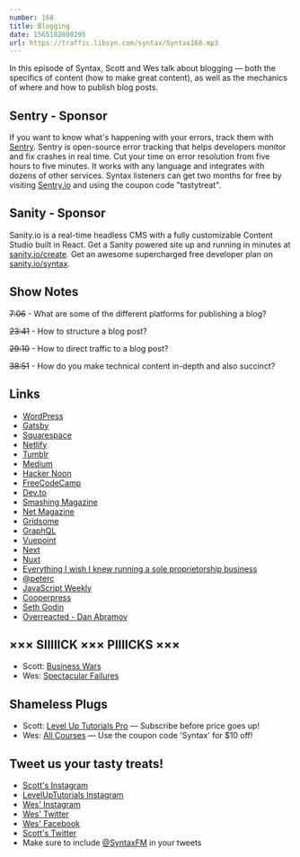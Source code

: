 ```yaml
---
number: 168
title: Blogging
date: 1565182800295
url: https://traffic.libsyn.com/syntax/Syntax168.mp3
---
```


In this episode of Syntax, Scott and Wes talk about blogging — both the specifics of content (how to make great content), as well as the mechanics of where and how to publish blog posts.

## Sentry - Sponsor

If you want to know what's happening with your errors, track them with [Sentry](https://sentry.io/). Sentry is open-source error tracking that helps developers monitor and fix crashes in real time. Cut your time on error resolution from five hours to five minutes. It works with any language and integrates with dozens of other services. Syntax listeners can get two months for free by visiting [Sentry.io](https://sentry.io/) and using the coupon code "tastytreat".

## Sanity - Sponsor

Sanity.io is a real-time headless CMS with a fully customizable Content Studio built in React. Get a Sanity powered site up and running in minutes at [sanity.io/create](https://www.sanity.io/create). Get an awesome supercharged free developer plan on [sanity.io/syntax](https://www.sanity.io/syntax).

## Show Notes

~~7:06~~ - What are some of the different platforms for publishing a blog?

~~23:41~~ - How to structure a blog post?

~~29:10~~ - How to direct traffic to a blog post?

~~38:51~~ - How do you make technical content in-depth and also succinct?

## Links
* [WordPress](https://wordpress.com/create/)
* [Gatsby](https://www.gatsbyjs.org/)
* [Squarespace](https://www.squarespace.com/)
* [Netlify](https://www.netlify.com/)
* [Tumblr](https://www.tumblr.com/)
* [Medium](https://medium.com/)
* [Hacker Noon](https://hackernoon.com/)
* [FreeCodeCamp](https://https://www.freecodecamp.org//)
* [Dev.to](https://dev.to/)
* [Smashing Magazine](https://www.smashingmagazine.com/)
* [Net Magazine](https://www.creativebloq.com/net-magazine)
* [Gridsome](https://gridsome.org/)
* [GraphQL](https://graphql.org/)
* [Vuepoint](https://www.vuepointagency.com/)
* [Next](https://nextjs.org/)
* [Nuxt](https://nuxtjs.org/)
* [Everything I wish I knew running a sole proprietorship business](https://wesbos.com/sole-proprietorship-ontario/)
* [@peterc](https://twitter.com/peterc)
* [JavaScript Weekly](https://javascriptweekly.com/)
* [Cooperpress](https://cooperpress.com/)
* [Seth Godin](https://www.sethgodin.com/)
* [Overreacted - Dan Abramov](https://overreacted.io/)

## ××× SIIIIICK ××× PIIIICKS ×××
* Scott: [Business Wars](https://wondery.com/shows/business-wars/)
* Wes: [Spectacular Failures](https://www.spectacularfailures.org/)

## Shameless Plugs
* Scott: [Level Up Tutorials Pro](https://www.leveluptutorials.com/pro) — Subscribe before price goes up!
* Wes: [All Courses](https://wesbos.com/courses) — Use the coupon code 'Syntax' for $10 off!

## Tweet us your tasty treats!
* [Scott's Instagram](https://www.instagram.com/stolinski/)
* [LevelUpTutorials Instagram](https://www.instagram.com/LevelUpTutorials/)
* [Wes' Instagram](https://www.instagram.com/wesbos/)
* [Wes' Twitter](https://twitter.com/wesbos)
* [Wes' Facebook](https://www.facebook.com/wesbos.developer)
* [Scott's Twitter](https://twitter.com/stolinski)
* Make sure to include [@SyntaxFM](https://twitter.com/SyntaxFM) in your tweets
